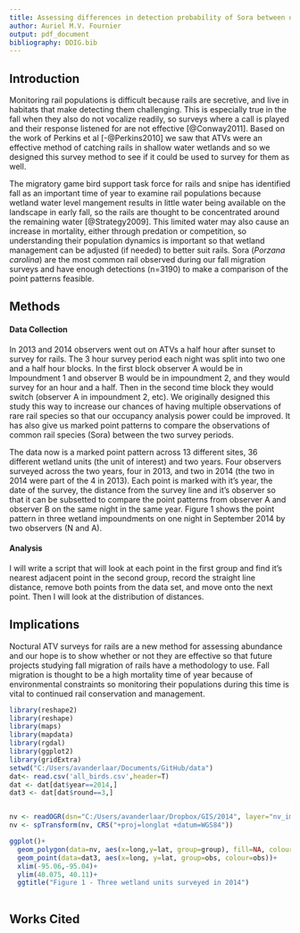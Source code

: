 ```yaml
---
title: Assessing differences in detection probability of Sora between observers through point pattern analysis
author: Auriel M.V. Fournier
output: pdf_document
bibliography: DDIG.bib
---
```


## Introduction

Monitoring rail populations is difficult because rails are secretive, and live in habitats that make detecting them challenging. This is especially true in the fall when they also do not vocalize readily, so surveys where a call is played and their response listened for are not effective [@Conway2011]. Based on the work of Perkins et al [-@Perkins2010] we saw that ATVs were an effective method of catching rails in shallow water wetlands and so we designed this survey method to see if it could be used to survey for them as well. 

The migratory game bird support task force for rails and snipe has identified fall as an important time of year to examine rail populations because wetland water level mangement results in little water being available on the landscape in early fall, so the rails are thought to be concentrated around the remaining water [@Strategy2009]. This limited water may also cause an increase in mortality, either through predation or competition, so understanding their population dynamics is important so that wetland management can be adjusted (if needed) to better suit rails. Sora (*Porzana carolina*) are the most common rail observed during our fall migration surveys and have enough detections (n=3190) to make a comparison of the point patterns feasible.  

## Methods

#### Data Collection

In 2013 and 2014 observers went out on ATVs a half hour after sunset to survey for rails. The 3 hour survey period each night was split into two one and a half hour blocks. In the first block observer A would be in Impoundment 1 and observer B would be in impoundment 2, and they would survey for an hour and a half. Then in the second time block they would switch (observer A in impoundment 2, etc). We originally designed this study this way to increase our chances of having multiple observations of rare rail species so that our occupancy analysis power could be improved. It has also give us marked point patterns to compare the observations of common rail species (Sora) between the two survey periods. 

The data now is a marked point pattern across 13 different sites, 36 different wetland units (the unit of interest) and two years. Four observers surveyed across the two years, four in 2013, and two in 2014 (the two in 2014 were part of the 4 in 2013). Each point is marked with it's year, the date of the survey, the distance from the survey line and it's observer so that it can be subsetted to compare the point patterns from observer A and observer B on the same night in the same year. Figure 1 shows the point pattern in three wetland impoundments on one night in September 2014 by two observers (N and A). 

#### Analysis

I will write a script that will look at each point in the first group and find it's nearest adjacent point in the second group, record the straight line distance, remove both points from the data set, and move onto the next point. Then I will look at the distribution of distances. 

## Implications

Noctural ATV surveys for rails are a new method for assessing abundance and our hope is to show whether or not they are effective so that future projects studying fall migration of rails have a methodology to use. Fall migration is thought to be a high mortality time of year because of environmental constraints so monitoring their populations during this time is vital to continued rail conservation and management.

```r

library(reshape2)
library(reshape)
library(maps)
library(mapdata)
library(rgdal)
library(ggplot2)
library(gridExtra)
setwd("C:/Users/avanderlaar/Documents/GitHub/data")
dat<- read.csv('all_birds.csv',header=T)
dat <- dat[dat$year==2014,]
dat3 <- dat[dat$round==3,]


nv <- readOGR(dsn="C:/Users/avanderlaar/Dropbox/GIS/2014", layer="nv_impound")
nv <- spTransform(nv, CRS("+proj=longlat +datum=WGS84"))

ggplot()+
  geom_polygon(data=nv, aes(x=long,y=lat, group=group), fill=NA, colour="black")+
  geom_point(data=dat3, aes(x=long, y=lat, group=obs, colour=obs))+
  xlim(-95.06,-95.04)+
  ylim(40.075, 40.11)+
  ggtitle("Figure 1 - Three wetland units surveyed in 2014")
  
``` 

## Works Cited